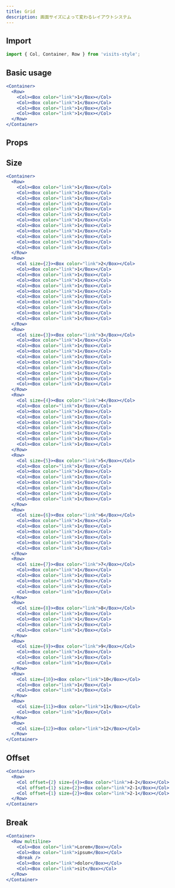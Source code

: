 ```yaml
---
title: Grid
description: 画面サイズによって変わるレイアウトシステム
---
```



## Import

```javascript
import { Col, Container, Row } from 'visits-style';
```


## Basic usage

```jsx live
<Container>
  <Row>
    <Col><Box color="link">1</Box></Col>
    <Col><Box color="link">1</Box></Col>
    <Col><Box color="link">1</Box></Col>
    <Col><Box color="link">1</Box></Col>
  </Row>
</Container>
```

## Props

<Props name="Col" />


## Size

``` jsx live
<Container>
  <Row>
    <Col><Box color="link">1</Box></Col>
    <Col><Box color="link">1</Box></Col>
    <Col><Box color="link">1</Box></Col>
    <Col><Box color="link">1</Box></Col>
    <Col><Box color="link">1</Box></Col>
    <Col><Box color="link">1</Box></Col>
    <Col><Box color="link">1</Box></Col>
    <Col><Box color="link">1</Box></Col>
    <Col><Box color="link">1</Box></Col>
    <Col><Box color="link">1</Box></Col>
    <Col><Box color="link">1</Box></Col>
    <Col><Box color="link">1</Box></Col>
  </Row>
  <Row>
    <Col size={2}><Box color="link">2</Box></Col>
    <Col><Box color="link">1</Box></Col>
    <Col><Box color="link">1</Box></Col>
    <Col><Box color="link">1</Box></Col>
    <Col><Box color="link">1</Box></Col>
    <Col><Box color="link">1</Box></Col>
    <Col><Box color="link">1</Box></Col>
    <Col><Box color="link">1</Box></Col>
    <Col><Box color="link">1</Box></Col>
    <Col><Box color="link">1</Box></Col>
    <Col><Box color="link">1</Box></Col>
  </Row>
  <Row>
    <Col size={3}><Box color="link">3</Box></Col>
    <Col><Box color="link">1</Box></Col>
    <Col><Box color="link">1</Box></Col>
    <Col><Box color="link">1</Box></Col>
    <Col><Box color="link">1</Box></Col>
    <Col><Box color="link">1</Box></Col>
    <Col><Box color="link">1</Box></Col>
    <Col><Box color="link">1</Box></Col>
    <Col><Box color="link">1</Box></Col>
    <Col><Box color="link">1</Box></Col>
  </Row>
  <Row>
    <Col size={4}><Box color="link">4</Box></Col>
    <Col><Box color="link">1</Box></Col>
    <Col><Box color="link">1</Box></Col>
    <Col><Box color="link">1</Box></Col>
    <Col><Box color="link">1</Box></Col>
    <Col><Box color="link">1</Box></Col>
    <Col><Box color="link">1</Box></Col>
    <Col><Box color="link">1</Box></Col>
    <Col><Box color="link">1</Box></Col>
  </Row>
  <Row>
    <Col size={5}><Box color="link">5</Box></Col>
    <Col><Box color="link">1</Box></Col>
    <Col><Box color="link">1</Box></Col>
    <Col><Box color="link">1</Box></Col>
    <Col><Box color="link">1</Box></Col>
    <Col><Box color="link">1</Box></Col>
    <Col><Box color="link">1</Box></Col>
    <Col><Box color="link">1</Box></Col>
  </Row>
  <Row>
    <Col size={6}><Box color="link">6</Box></Col>
    <Col><Box color="link">1</Box></Col>
    <Col><Box color="link">1</Box></Col>
    <Col><Box color="link">1</Box></Col>
    <Col><Box color="link">1</Box></Col>
    <Col><Box color="link">1</Box></Col>
    <Col><Box color="link">1</Box></Col>
  </Row>
  <Row>
    <Col size={7}><Box color="link">7</Box></Col>
    <Col><Box color="link">1</Box></Col>
    <Col><Box color="link">1</Box></Col>
    <Col><Box color="link">1</Box></Col>
    <Col><Box color="link">1</Box></Col>
    <Col><Box color="link">1</Box></Col>
  </Row>
  <Row>
    <Col size={8}><Box color="link">8</Box></Col>
    <Col><Box color="link">1</Box></Col>
    <Col><Box color="link">1</Box></Col>
    <Col><Box color="link">1</Box></Col>
    <Col><Box color="link">1</Box></Col>
  </Row>
  <Row>
    <Col size={9}><Box color="link">9</Box></Col>
    <Col><Box color="link">1</Box></Col>
    <Col><Box color="link">1</Box></Col>
    <Col><Box color="link">1</Box></Col>
  </Row>
  <Row>
    <Col size={10}><Box color="link">10</Box></Col>
    <Col><Box color="link">1</Box></Col>
    <Col><Box color="link">1</Box></Col>
  </Row>
  <Row>
    <Col size={11}><Box color="link">11</Box></Col>
    <Col><Box color="link">1</Box></Col>
  </Row>
  <Row>
    <Col size={12}><Box color="link">12</Box></Col>
  </Row>
</Container>
```

## Offset

```jsx live
<Container>
  <Row>
    <Col offset={2} size={4}><Box color="link">4-2</Box></Col>
    <Col offset={1} size={2}><Box color="link">2-1</Box></Col>
    <Col offset={1} size={2}><Box color="link">2-1</Box></Col>
  </Row>
</Container>
```


## Break

```jsx live
<Container>
  <Row multiline>
    <Col><Box color="link">Lorem</Box></Col>
    <Col><Box color="link">ipsum</Box></Col>
    <Break />
    <Col><Box color="link">dolor</Box></Col>
    <Col><Box color="link">sit</Box></Col>
  </Row>
</Container>
```

